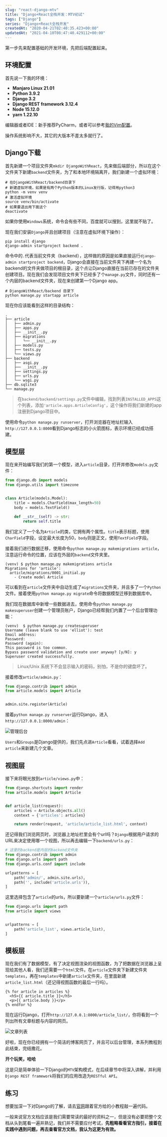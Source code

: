 ```yaml
---
slug: "react-django-mtv"
title: "Django+React全栈开发：MTV初试"
tags: ["Django"]
series: "Django+React全栈开发"
createdAt: "2020-04-21T02:40:35.423+00:00"
updatedAt: "2021-04-10T08:47:40.429112+00:00"
---
```


第一步先来配置基础的开发环境，先把后端配置起来。

## 环境配置

首先说一下我的环境：

- **Manjaro Linux 21.01**
- **Python 3.9.2**
- **Django 3.2**
- **Django REST framework 3.12.4**
- **Node 15.12.0**
- **yarn 1.22.10**

编辑器或者IDE：新手推荐PyCharm，或者可以参考[我的Vim配置](https://github.com/Eliot00/ElliotVim)。

操作系统影响不大，其它的大版本不差太多就行了。

## Django下载

首先新建一个项目文件夹`mkdir DjangoWithReact`，先来做后端部分，所以在这个文件夹下新建`backend`文件夹，为了和本地环境隔离开，我们新建一个虚拟环境：

```shell
# 在DjangoWithReact/backend目录下
# 新建虚拟环境，如果是有两个Python版本的Linux发行版，记得用python3
python -m venv venv
# 激活虚拟环境
source venv/bin/activate
# 如果要退出用下面这个
deactivate
```

如果你使用`Windows`系统，命令会有些不同，百度就可以搜到，这里就不贴了。

现在我们安装`Django`并且创建项目（注意在虚拟环境下操作）：

```shell
pip install django
django-admin startproject backend .
```

命令中的`.`代表当前文件夹（backend），这样做的原因是如果直接运行`django-admin startproject backend`，Django会直接在当前文件夹下再建一个名为backend的文件夹做项目的根目录，这个点让Django直接在当前已存在的文件夹创建项目。现在我们会发现项目文件夹下已经多了个`manage.py`文件，同时还有一个内层的backend文件夹，现在来创建第一个Django app。

```shell
# DjangoWithReact/backend 目录下
python manage.py startapp article
```

现在你应该能看到这样的目录结构：

```
.
├── article
│   ├── admin.py
│   ├── apps.py
│   ├── __init__.py
│   ├── migrations
│   │   └── __init__.py
│   ├── models.py
│   ├── tests.py
│   └── views.py
├── backend
│   ├── asgi.py
│   ├── __init__.py
│   ├── settings.py
│   ├── urls.py
│   └── wsgi.py
├── db.sqlite3
└── manage.py
```

> 在`backend/backend/settings.py`文件中编辑，找到列表`INSTALLED_APPS`这个列表，添加`'article.apps.ArticleConfig'`，这个操作将我们新建的app注册到Django项目中。

使用命令`python manage.py runserver`，打开浏览器在地址栏输入`http://127.0.0.1:8000`看到Django标志的小火箭图标，表示环境已经成功搭建。

## 模型层

现在来开始编写我们的第一个模型，进入`article`目录，打开并修改`models.py`文件：

```python
from django.db import models
from django.utils import timezone


class Article(models.Model):
    title = models.CharField(max_length=50)
    body = models.TextField()

    def __str__(self) -> str:
        return self.title
```

我们定义了一个名为`Article`的类，它拥有两个属性。`title`表示标题，使用`CharField`字段，设定最大长度为50，`body`则是正文，使用`TextField`字段。

接着我们进行数据迁移，使用命令`python manage.py makemigrations article`，注意运行命令的位置，应该在外层的`backend`文件夹里。

```
(venv) $ python manage.py makemigrations article 
Migrations for 'article':
  article/migrations/0001_initial.py
    - Create model Article
```

可以看到在`article`文件夹中自动生成了`migrations`文件夹，并且多了一个`Python`文件。接着使用`python manage.py migrate`命令将数据模型迁移到数据库中。

我们现在数据库中新增一些数据进去，使用命令`python manage.py makesuperuser`创建一个管理员账户，Django已经帮我们内置了一个后台管理功能：

```
(venv)  $ python manage.py createsuperuser
Username (leave blank to use 'elliot'): test
Email address: 
Password: 
Password (again): 
This password is too common.
Bypass password validation and create user anyway? [y/N]: y
Superuser created successfully.

```

> Linux/Unix 系统下不会显示输入的密码，别怕，不是你的键盘坏了。

接着修改`article/admin.py`：

```python
from django.contrib import admin
from article.models import Article


admin.site.register(Article)
```

接着`python manage.py runserver`运行Django，进入`http://127.0.0.1:8000/admin`：


![管理后台](https://i.loli.net/2021/04/10/QGwSzEZXDYTtcVh.png)

`Users`和`Groups`是Django提供的，我们先点进`Article`看看，试着选择`Add article`来新建几个文章。


## 视图层

接下来将眼光放到`article/views.py`中：

```python
from django.shortcuts import render
from article.models import Article


def article_list(request):
    articles = Article.objects.all()
    context = {'articles': articles}

    return render(request, 'article/article_list.html', context)
```

还记得我们浏览网页时，浏览器上地址栏里会有个url吗？`Django`根据用户请求的URL来决定使用哪一个视图，所以再去编辑一下`backend/urls.py`：

```python
# 这里的backend是内层的backend文件夹
from django.contrib import admin
from django.urls import path
from django.urls.conf import include

urlpatterns = [
    path('admin/', admin.site.urls),
    path('', include('article.urls')),
]
```

这里选择包含了`article`的urls，所以要新建一个`article/urls.py`文件：

```python
from django.urls import path
from article import views


urlpatterns = [
    path('article_list', views.article_list),
]
```

## 模板层

现在我们有了数据模型，有了决定视图渲染的视图函数，为了把数据在浏览器上呈现给其他人看，我们还需要一个`html`文件。在`article`文件夹下新建文件夹`templates`，再在`templates`中新建`article`文件夹，在里面新建`article_list.html`（还记得视图函数的最后一行吗）。

```
{% for article in articles %}
  <h5>{{ article.title }}</h5>
  <p>{{ article.body }}</p>
{% endfor %}
```

现在运行Django，打开`http://127.0.0.1:8000/article_list/`，你将看到一个列出所有文章标题与内容的网页。

![文章列表](https://i.loli.net/2021/04/10/Kp5EINa3k4wiMWD.png)

好啦，现在你已经拥有一个简洁的博客网页了，并且可以后台管理，本系列教程到此结束，完结撒花。


**开个玩笑，哈哈**

这是只是简单体验一下Django的`MTV`架构模式，在后续章节中将深入讲解，并利用`Django REST framework`将我们的应用改造为`RESTful API`。

## 练习

想要加深一下对Django的了解，请去[官网](https://www.djangoproject.com/)跟着官方给的小教程敲一遍代码。

一般来说官方文档应该是我们需要常读的最好的资料之一，但是没有必要把整个文档从头到尾看一遍并熟记，我们并不需要应付考试，**先粗略看看官方指引，接着在实践中遇到问题，再去查看官方文档，我认为这更为有效。**
